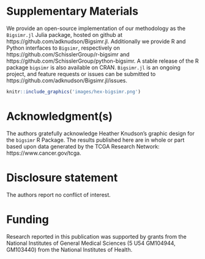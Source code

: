 # Supplementary Materials {.unnumbered #misc}


We provide an open-source implementation of our methodology as the `Bigsimr.jl` Julia package, hosted on github at https://github.com/adknudson/Bigsimr.jl. Additionally we provide R and Python interfaces to `Bigsimr`, respectively on https://github.com/SchisslerGroup/r-bigsimr and https://github.com/SchisslerGroup/python-bigsimr. A stable release of the R package `bigsimr` is also available on CRAN. `Bigsimr.jl` is an ongoing project, and feature requests or issues can be submitted to https://github.com/adknudson/Bigsimr.jl/issues.

```r
knitr::include_graphics('images/hex-bigsimr.png')
```

# Acknowledgment(s) {.unnumbered #acknowledgments}


The authors gratefully acknowledge Heather Knudson's graphic design for the `bigsimr` R Package. The results published here are in whole or part based upon data generated by the TCGA Research Network: https://www.cancer.gov/tcga.


# Disclosure statement {.unnumbered #coi}


The authors report no conflict of interest.


# Funding {.unnumbered #funding}


Research reported in this publication was supported by grants from the National Institutes of General Medical Sciences (5 U54 GM104944, GM103440) from the National Institutes of Health.


<!-- 
Nomenclature/Notation
-->
